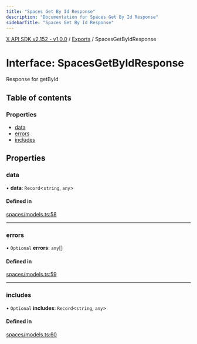 ```yaml
---
title: "Spaces Get By Id Response"
description: "Documentation for Spaces Get By Id Response"
sidebarTitle: "Spaces Get By Id Response"
---
```


[X API SDK v2.152 - v1.0.0](../README.md) / [Exports](../modules.md) / SpacesGetByIdResponse

# Interface: SpacesGetByIdResponse

Response for getById

## Table of contents

### Properties

- [data](SpacesGetByIdResponse.md#data)
- [errors](SpacesGetByIdResponse.md#errors)
- [includes](SpacesGetByIdResponse.md#includes)

## Properties

### data

• **data**: `Record`\<`string`, `any`\>

#### Defined in

[spaces/models.ts:58](https://github.com/xdevplatform/xdk/blob/ad4172ef5f68f089e0f077a190b271016dd35bf7/xdk/typescript/src/spaces/models.ts#L58)

___

### errors

• `Optional` **errors**: `any`[]

#### Defined in

[spaces/models.ts:59](https://github.com/xdevplatform/xdk/blob/ad4172ef5f68f089e0f077a190b271016dd35bf7/xdk/typescript/src/spaces/models.ts#L59)

___

### includes

• `Optional` **includes**: `Record`\<`string`, `any`\>

#### Defined in

[spaces/models.ts:60](https://github.com/xdevplatform/xdk/blob/ad4172ef5f68f089e0f077a190b271016dd35bf7/xdk/typescript/src/spaces/models.ts#L60)
